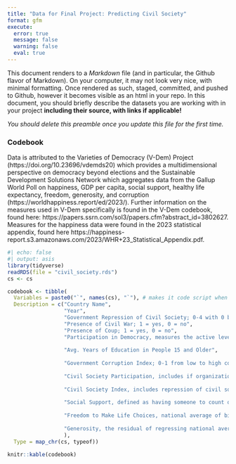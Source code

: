 ```yaml
---
title: "Data for Final Project: Predicting Civil Society"
format: gfm
execute: 
  error: true
  message: false
  warning: false
  eval: true
---
```


This document renders to a *Markdown* file (and in particular, the Github flavor
of Markdown). On your computer, it may not look very nice, with minimal 
formatting. Once rendered as such, staged, committed, and pushed to Github, 
however it becomes visible as an html in your repo. In this document, you should
briefly describe the datasets you are working with in your project
**including their source, with links if applicable!**

*You should delete this preamble once you update this file for the first time.*

### Codebook

Data is attributed to the Varieties of Democracy (V-Dem) Project (https://doi.org/10.23696/vdemds20)
which provides a multidimensional perspective on democracy beyond elections
and the Sustainable Development Solutions Network which aggregates data from the
Gallup World Poll on happiness, GDP per capita, social support, healthy life
expectancy, freedom, generosity, and corruption (https://worldhappiness.report/ed/2023/).
Further information on the measures used in V-Dem specifically is found in the V-Dem
codebook, found here: https://papers.ssrn.com/sol3/papers.cfm?abstract_id=3802627. 
Measures for the happiness data were found in the 2023 statistical appendix, found here https://happiness-report.s3.amazonaws.com/2023/WHR+23_Statistical_Appendix.pdf. 


```r
#| echo: false
#| output: asis
library(tidyverse)
readRDS(file = "civil_society.rds")
cs <- cs

codebook <- tibble(
  Variables = paste0("`", names(cs), "`"), # makes it code script when rendered
  Description = c("Country Name",
                  "Year",
                  "Government Repression of Civil Society; 0-4 with 0 being no repression and 4 is very high", 
                  "Presence of Civil War; 1 = yes, 0 = no",
                  "Presence of Coup; 1 = yes, 0 = no",
                  "Participation in Democracy, measures the active level of citizen participation in democracy by considering suffrage, direct democracy, engagement with civil society organizations, and subnational elected bodies; 0-1 from low to high",
                  
                  "Avg. Years of Education in People 15 and Older",
                  
                  "Government Corruption Index; 0-1 from low to high corruption",
                  
                  "Civil Society Participation, includes if organizations are consulted by governments, involvment of women participants, and the overall number participating; 0-1 from low to high participation",
                  
                  "Civil Society Index, includes repression of civil society, number/types of civil society organizations, and how long these organizations last; 0-1 from low to high strength of civil society",
                  
                  "Social Support, defined as having someone to count on in timesof trouble, national average of binary response (0 = no, 1 = yes) in response to: If you were in trouble, do you have relatives or friends you can count on to help youwhenever you need them, or not?",
                  
                  "Freedom to Make Life Choices, national average of binary response (0 = no, 1 = yes) to: Are you satisfied or dissatisfied with your freedom to choose what you do with your life?",
                  
                  "Generosity, the residual of regressing national average of response to 'Have you donated money to a charity in the past month?' on GDP per capita"
                  ),
  Type = map_chr(cs, typeof))

knitr::kable(codebook)
```